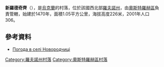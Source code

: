 {{coord|50|14|34|N|26|17|6|E|scale:30000|display=title}}

'''新羅德奇齊'''（{{lang-uk|Новородчиці}}），是[[烏克蘭|烏克蘭]]的村落，位於該國西北部[[羅夫諾州|羅夫諾州]]，由[[奧斯特羅赫區|奧斯特羅赫區]]負責管轄，始建於1470年，面積1.05平方公里，海拔高度226米，2001年人口306。

==參考資料==
* [http://weather.in.ua/ua/rovenskaja/17983 Погода в селі Новородчиці] {{Wayback|url=http://weather.in.ua/ua/rovenskaja/17983 |date=20111216192127 }}

{{DEFAULTSORT:Новородчиці}}
[[Category:羅夫諾州村落|Category:羅夫諾州村落]]
[[Category:奧斯特羅赫區村落|Category:奧斯特羅赫區村落]]


{{Rivne-geo-stub}}